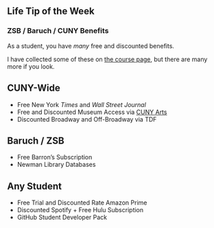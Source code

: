 ## Life Tip of the Week

### ZSB / Baruch / CUNY Benefits

As a student, you have _many_ free and discounted benefits. 

I have collected some of these on 
[the course page](https://michael-weylandt.com/STA9750/resources.html#additional-baruch-and-cuny-benefits),
but there are many more if you look. 

## CUNY-Wide

- Free New York *Times* and *Wall Street Journal*
- Free and Discounted Museum Access via [CUNY Arts](https://www.cuny.edu/academics/current-initiatives/cuny-arts/)
- Discounted Broadway and Off-Broadway via TDF

## Baruch / ZSB

- Free Barron's Subscription
- Newman Library Databases

## Any Student

- Free Trial and Discounted Rate Amazon Prime
- Discounted Spotify + Free Hulu Subscription
- GitHub Student Developer Pack
